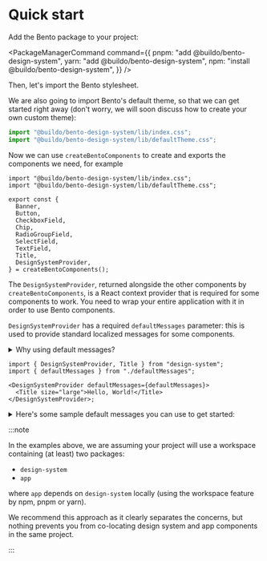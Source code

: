 
# Quick start

Add the Bento package to your project:

<PackageManagerCommand
  command={{
    pnpm: "add @buildo/bento-design-system",
    yarn: "add @buildo/bento-design-system",
    npm: "install @buildo/bento-design-system",
  }}
/>

Then, let's import the Bento stylesheet.

We are also going to import Bento's default theme, so that we can get started right away
(don't worry, we will soon discuss how to create your own custom theme):

```ts title="my-project/design-system/src/index.tsx"
import "@buildo/bento-design-system/lib/index.css";
import "@buildo/bento-design-system/lib/defaultTheme.css";
```

Now we can use `createBentoComponents` to create and exports the components we need, for example

```tsx title="my-project/design-system/src/index.tsx"
import "@buildo/bento-design-system/lib/index.css";
import "@buildo/bento-design-system/lib/defaultTheme.css";

export const {
  Banner,
  Button,
  CheckboxField,
  Chip,
  RadioGroupField,
  SelectField,
  TextField,
  Title,
  DesignSystemProvider,
} = createBentoComponents();
```

The `DesignSystemProvider`, returned alongside the other components by `createBentoComponents`, is a React context provider that is required for some components to work.
You need to wrap your entire application with it in order to use Bento components.

`DesignSystemProvider` has a required `defaultMessages` parameter: this is used to provide standard localized messages for some components.

<details>
  <summary>Why using default messages?</summary>

Bento components are entirely agnostic when it comes to localization: all components accept the
text to be display to the user as props.

Some specific props, however, are very repetitive and would be too tedious to pass them as props
every time you use the component. Think of messages like `"No options"` when a `SelectField` has no options to show or
accessibility labels like "Close", which are used to describe actions on icons.

Without the default messages, for example, you would need to pass `dismissButtonLabel` every time you use `Chip`:

```tsx
<Chip label={label} color={color} dismissButtonLabel={dismissButtonLabel} />
```

whereas default messages allow Bento to make `dismissButtonLabel` optional, and let you override it only if needed:

```tsx
// This uses the default message for `dismissButtonLabel`
<Chip label={label} color={color} />

// This overrides the default message
<Chip label={label} color={color} dismissButtonLabel={myCustomDismissLabel} />
```

</details>

```tsx title="my-project/app/src/App.tsx"
import { DesignSystemProvider, Title } from "design-system";
import { defaultMessages } from "./defaultMessages";

<DesignSystemProvider defaultMessages={defaultMessages}>
  <Title size="large">Hello, World!</Title>
</DesignSystemProvider>;
```

<details>
  <summary>Here's some sample default messages you can use to get started:</summary>

<CodeBlock language="tsx" title="my-project/app/src/defaultMessages.ts">
  {defaultMessages}
</CodeBlock>

</details>

:::note

In the examples above, we are assuming your project will use a workspace containing (at least) two packages:

- `design-system`
- `app`

where `app` depends on `design-system` locally (using the workspace feature by npm, pnpm or yarn).

We recommend this approach as it clearly separates the concerns, but nothing prevents you from
co-locating design system and app components in the same project.

:::

```

```
